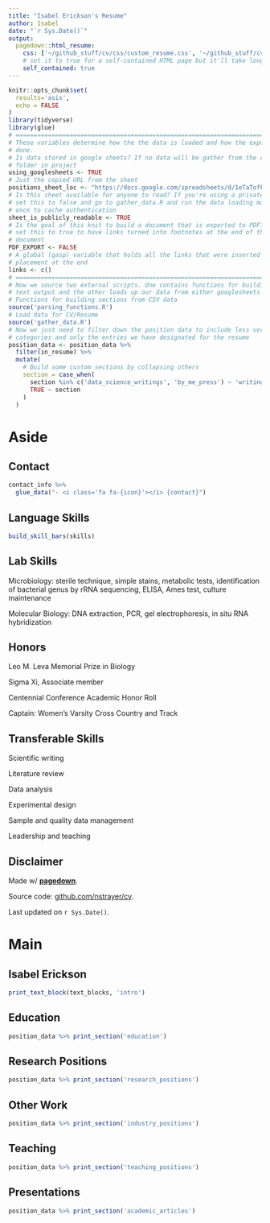 ```yaml
---
title: "Isabel Erickson's Resume"
author: Isabel
date: "`r Sys.Date()`"
output:
  pagedown::html_resume:
    css: ['~/github_stuff/cv/css/custom_resume.css', '~/github_stuff/cv/css/styles.css', 'resume']
    # set it to true for a self-contained HTML page but it'll take longer to render
    self_contained: true
---
```



```r
knitr::opts_chunk$set(
  results='asis', 
  echo = FALSE
)
library(tidyverse)
library(glue)
# ======================================================================
# These variables determine how the the data is loaded and how the exports are
# done.
# Is data stored in google sheets? If no data will be gather from the csvs/
# folder in project
using_googlesheets <- TRUE
# Just the copied URL from the sheet
positions_sheet_loc <- "https://docs.google.com/spreadsheets/d/1eTaTofFn3sqduoR61C4kIInlEm-EOtJZtmZsWQ6orxg/edit#gid=1103697681"
# Is this sheet available for anyone to read? If you're using a private sheet
# set this to false and go to gather_data.R and run the data loading manually
# once to cache authentication
sheet_is_publicly_readable <- TRUE
# Is the goal of this knit to build a document that is exported to PDF? If so
# set this to true to have links turned into footnotes at the end of the
# document
PDF_EXPORT <- FALSE
# A global (gasp) variable that holds all the links that were inserted for
# placement at the end
links <- c()
# ======================================================================
# Now we source two external scripts. One contains functions for building the
# text output and the other loads up our data from either googlesheets or csvs
# Functions for building sections from CSV data
source('parsing_functions.R') 
# Load data for CV/Resume
source('gather_data.R')
# Now we just need to filter down the position data to include less verbose
# categories and only the entries we have designated for the resume
position_data <- position_data %>% 
  filter(in_resume) %>% 
  mutate(
    # Build some custom sections by collapsing others
    section = case_when(
      section %in% c('data_science_writings', 'by_me_press') ~ 'writings',
      TRUE ~ section
    )
  ) 
```



Aside
================================================================================
Contact {#contact}
--------------------------------------------------------------------------------

```r
contact_info %>% 
  glue_data("- <i class='fa fa-{icon}'></i> {contact}")
```

Language Skills {#skills}
--------------------------------------------------------------------------------

```r
build_skill_bars(skills)
```
Lab Skills {#skills}
--------------------------------------------------------------------------------
Microbiology: sterile technique, simple stains, metabolic tests, identification of bacterial genus by rRNA sequencing, ELISA, Ames test, culture maintenance

Molecular Biology: DNA extraction, PCR, gel electrophoresis, in situ RNA hybridization

Honors {#skills}
--------------------------------------------------------------------------------
Leo M. Leva Memorial Prize in Biology 

Sigma Xi, Associate member 

Centennial Conference Academic Honor Roll 

Captain: Women's Varsity Cross Country and Track

Transferable Skills {#skills}
--------------------------------------------------------------------------------
Scientific writing

Literature review

Data analysis

Experimental design

Sample and quality data management

Leadership and teaching


Disclaimer {#disclaimer}
--------------------------------------------------------------------------------

Made w/ [**pagedown**](https://github.com/rstudio/pagedown). 

Source code: [github.com/nstrayer/cv](https://github.com/nstrayer/cv).

Last updated on `r Sys.Date()`.



Main
================================================================================

Isabel Erickson {#title}
--------------------------------------------------------------------------------

```r
print_text_block(text_blocks, 'intro')
```



Education {data-icon=graduation-cap data-concise=true}
--------------------------------------------------------------------------------

```r
position_data %>% print_section('education')
```



Research Positions {data-icon=suitcase}
--------------------------------------------------------------------------------

```r
position_data %>% print_section('research_positions')
```




Other Work {data-icon=suitcase}
--------------------------------------------------------------------------------

```r
position_data %>% print_section('industry_positions')
```




Teaching {data-icon=atom}
--------------------------------------------------------------------------------

```r
position_data %>% print_section('teaching_positions')
```




Presentations {data-icon=comment}
--------------------------------------------------------------------------------

```r
position_data %>% print_section('academic_articles')
```




